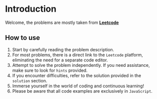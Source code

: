 # Introduction

Welcome, 
the problems are mostly taken from **[Leetcode](https://leetcode.com/)** 

## How to use
1. Start by carefully reading the problem description.
2. For most problems, there is a direct link to the `Leetcode` platform, eliminating the need for a separate code editor.
3. Attempt to solve the problem independently. If you need assistance, make sure to look for `hints` provided.
4. If you encounter difficulties, refer to the solution provided in the `solution` section.
5. Immerse yourself in the world of coding and continuous learning!
6. Please be aware that all code examples are exclusively in `JavaScript`.
